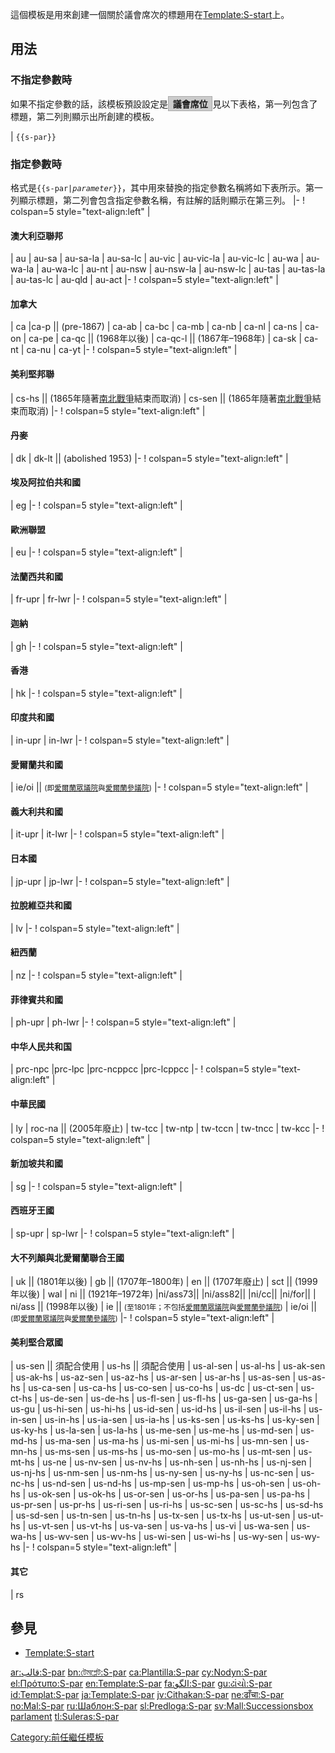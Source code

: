 <includeonly><!-- 在這裡加入模板的保護標識 --></includeonly><noinclude>{{template doc page viewed directly}}</noinclude>
<!-- 在本行下編輯模板說明 -->

這個模板是用來創建一個關於議會席次的標題用在[[Template:S-start]]上。

== 用法 ==
=== 不指定參數時 ===
如果不指定參數的話，該模板預設設定是<span style="background: #cccccc; border: 1px #aaa solid; padding: 0.2em;">&nbsp;'''議會席位'''&nbsp;</span>見以下表格，第一列包含了標題，第二列則顯示出所創建的模板。

{{s-start}}
{{s-par}}
| <code><nowiki>{{s-par}}</nowiki></code>
{{s-end}}

=== 指定參數時 ===
格式是<code><nowiki>{{</nowiki>s-par|''parameter''}}</code>，其中用來替換的指定參數名稱將如下表所示。第一列顯示標題，第二列會包含指定參數名稱，有註解的話則顯示在第三列。
{{s-start}}
|-
! colspan=5 style="text-align:left" |
<h4>澳大利亞聯邦</h4>
{{s-par|au}}
| au
{{s-par|au-sa}}
| au-sa
{{s-par|au-sa-la}}
| au-sa-la
{{s-par|au-sa-lc}}
| au-sa-lc
{{s-par|au-vic}}
| au-vic
{{s-par|au-vic-la}}
| au-vic-la
{{s-par|au-vic-lc}}
| au-vic-lc
{{s-par|au-wa}}
| au-wa
{{s-par|au-wa-la}}
| au-wa-la
{{s-par|au-wa-lc}}
| au-wa-lc
{{s-par|au-nt}}
| au-nt
{{s-par|au-nsw}}
| au-nsw
{{s-par|au-nsw-la}}
| au-nsw-la
{{s-par|au-nsw-lc}}
| au-nsw-lc
{{s-par|au-tas}}
| au-tas
{{s-par|au-tas-la}}
| au-tas-la
{{s-par|au-tas-lc}}
| au-tas-lc
{{s-par|au-qld}}
| au-qld
{{s-par|au-act}}
| au-act
|-
! colspan=5 style="text-align:left" |
<h4>加拿大</h4>
{{s-par|ca}}
| ca
{{s-par|ca-p}}
|ca-p || (pre-1867)
{{s-par|ca-ab}}
| ca-ab
{{s-par|ca-bc}}
| ca-bc
{{s-par|ca-mb}}
| ca-mb
{{s-par|ca-nb}}
| ca-nb
{{s-par|ca-nl}}
| ca-nl
{{s-par|ca-ns}}
| ca-ns
{{s-par|ca-on}}
| ca-on
{{s-par|ca-pe}}
| ca-pe
{{s-par|ca-qc}}
| ca-qc || (1968年以後)
{{s-par|ca-qc-l}}
| ca-qc-l || (1867年–1968年)
{{s-par|ca-sk}}
| ca-sk
{{s-par|ca-nt}}
| ca-nt
{{s-par|ca-nu}}
| ca-nu
{{s-par|ca-yt}}
| ca-yt
|-
! colspan=5 style="text-align:left" |
<h4>美利堅邦聯</h4>
{{s-par|cs-hs}}
| cs-hs || (1865年隨著[[南北戰爭]]結束而取消)
{{s-par|cs-sen}}
| cs-sen || (1865年隨著[[南北戰爭]]結束而取消)
|-
! colspan=5 style="text-align:left" |
<h4>丹麥</h4>
{{s-par|dk}}
| dk
{{s-par|dk-lt}}
| dk-lt || (abolished 1953)
|-
! colspan=5 style="text-align:left" |
<h4>埃及阿拉伯共和國</h4>
{{s-par|eg}}
| eg
|-
! colspan=5 style="text-align:left" |
<h4>歐洲聯盟</h4>
{{s-par|eu}}
| eu
|-
! colspan=5 style="text-align:left" |
<h4>法蘭西共和國</h4>
{{s-par|fr-upr}}
| fr-upr
{{s-par|fr-lwr}}
| fr-lwr
|-
! colspan=5 style="text-align:left" |
<h4>迦納</h4>
{{s-par|gh}}
| gh
|-
! colspan=5 style="text-align:left" |
<h4>香港</h4>
{{s-par|hk}}
| hk
|-
! colspan=5 style="text-align:left" |
<h4>印度共和國</h4>
{{s-par|in-upr}}
| in-upr
{{s-par|in-lwr}}
| in-lwr
|-
! colspan=5 style="text-align:left" |
<h4>愛爾蘭共和國</h4>
{{s-par|ie/oi}}
| ie/oi || <small>(即[[愛爾蘭眾議院]]與[[愛爾蘭參議院]])</small>
|-
! colspan=5 style="text-align:left" |
<h4>義大利共和國</h4>
{{s-par|it-upr}}
| it-upr
{{s-par|it-lwr}}
| it-lwr
|-
! colspan=5 style="text-align:left" |
<h4>日本國</h4>
{{s-par|jp-upr}}
| jp-upr
{{s-par|jp-lwr}}
| jp-lwr
|-
! colspan=5 style="text-align:left" |
<h4>拉脫維亞共和國</h4>
{{s-par|lv}}
| lv
|-
! colspan=5 style="text-align:left" |
<h4>紐西蘭</h4>
{{s-par|nz}}
| nz
|- 
! colspan=5 style="text-align:left" |
<h4>菲律賓共和國</h4>
{{s-par|ph-upr}}
| ph-upr
{{s-par|ph-lwr}}
| ph-lwr
|- 
! colspan=5 style="text-align:left" |
<h4>中华人民共和国</h4>
{{s-par|prc-npc}}
| prc-npc
{{s-par|prc-lpc}}
|prc-lpc
{{s-par|prc-ncppcc}}
|prc-ncppcc
{{s-par|prc-lcppcc}}
|prc-lcppcc
|- 
! colspan=5 style="text-align:left" |
<h4>中華民國</h4>
{{s-par|ly}}
| ly
{{s-par|roc-na}}
| roc-na || (2005年廢止)
{{s-par|tw-tcc}}
| tw-tcc
{{s-par|tw-ntp}}
| tw-ntp
{{s-par|tw-tccn}}
| tw-tccn
{{s-par|tw-tncc}}
| tw-tncc
{{s-par|tw-kcc}}
| tw-kcc
|- 
! colspan=5 style="text-align:left" |
<h4>新加坡共和國</h4>
{{s-par|sg}}
| sg
|- 
! colspan=5 style="text-align:left" |
<h4>西班牙王國</h4>
{{s-par|sp-upr}}
| sp-upr
{{s-par|sp-lwr}}
| sp-lwr
|-
! colspan=5 style="text-align:left" |
<h4>大不列顛與北愛爾蘭聯合王國</h4>
{{s-par|uk}}
| uk || (1801年以後)
{{s-par|gb}}
| gb || (1707年–1800年)
{{s-par|en}}
| en || (1707年廢止)
{{s-par|sct}}
| sct || (1999年以後)
{{s-par|wal}}
| wal
{{s-par|ni}}
| ni || (1921年–1972年)
{{s-par|ni/ass73}}
|ni/ass73|| 
{{s-par|ni/ass82}}
|ni/ass82||
{{s-par|ni/cc}}
|ni/cc||
{{s-par|ni/for}}
|ni/for||
{{s-par|ni/ass}}
| ni/ass || (1998年以後)
{{s-par|ie}}
| ie || <small>(至1801年；不包括[[愛爾蘭眾議院]]與[[愛爾蘭參議院]])</small>
{{s-par|ie/oi}}
| ie/oi || <small>(即[[愛爾蘭眾議院]]與[[愛爾蘭參議院]])</small>
|-
! colspan=5 style="text-align:left" |
<h4>美利堅合眾國</h4>
{{s-par|us-sen}}
| us-sen || 須配合{{tl|U.S. Senator box}}使用
{{s-par|us-hs}}
| us-hs || 須配合{{tl|USRepSuccessionBox}}使用
{{s-par|us-al-sen}}
| us-al-sen
{{s-par|us-al-hs}}
| us-al-hs
{{s-par|us-ak-sen}}
| us-ak-sen
{{s-par|us-ak-hs}}
| us-ak-hs
{{s-par|us-az-sen}}
| us-az-sen
{{s-par|us-az-hs}}
| us-az-hs
{{s-par|us-ar-sen}}
| us-ar-sen
{{s-par|us-ar-hs}}
| us-ar-hs
{{s-par|us-as-sen}}
| us-as-sen
{{s-par|us-as-hs}}
| us-as-hs
{{s-par|us-ca-sen}}
| us-ca-sen
{{s-par|us-ca-hs}}
| us-ca-hs
{{s-par|us-co-sen}}
| us-co-sen
{{s-par|us-co-hs}}
| us-co-hs
{{s-par|us-dc}}
| us-dc
{{s-par|us-ct-sen}}
| us-ct-sen
{{s-par|us-ct-hs}}
| us-ct-hs
{{s-par|us-de-sen}}
| us-de-sen
{{s-par|us-de-hs}}
| us-de-hs
{{s-par|us-fl-sen}}
| us-fl-sen
{{s-par|us-fl-hs}}
| us-fl-hs
{{s-par|us-ga-sen}}
| us-ga-sen
{{s-par|us-ga-hs}}
| us-ga-hs
{{s-par|us-gu}}
| us-gu
{{s-par|us-hi-sen}}
| us-hi-sen
{{s-par|us-hi-hs}}
| us-hi-hs
{{s-par|us-id-sen}}
| us-id-sen
{{s-par|us-id-hs}}
| us-id-hs
{{s-par|us-il-sen}}
| us-il-sen
{{s-par|us-il-hs}}
| us-il-hs
{{s-par|us-in-sen}}
| us-in-sen
{{s-par|us-in-hs}}
| us-in-hs
{{s-par|us-ia-sen}}
| us-ia-sen
{{s-par|us-ia-hs}}
| us-ia-hs
{{s-par|us-ks-sen}}
| us-ks-sen
{{s-par|us-ks-hs}}
| us-ks-hs
{{s-par|us-ky-sen}}
| us-ky-sen
{{s-par|us-ky-hs}}
| us-ky-hs
{{s-par|us-la-sen}}
| us-la-sen
{{s-par|us-la-hs}}
| us-la-hs
{{s-par|us-me-sen}}
| us-me-sen
{{s-par|us-me-hs}}
| us-me-hs
{{s-par|us-md-sen}}
| us-md-sen
{{s-par|us-md-hs}}
| us-md-hs
{{s-par|us-ma-sen}}
| us-ma-sen
{{s-par|us-ma-hs}}
| us-ma-hs
{{s-par|us-mi-sen}}
| us-mi-sen
{{s-par|us-mi-hs}}
| us-mi-hs
{{s-par|us-mn-sen}}
| us-mn-sen
{{s-par|us-mn-hs}}
| us-mn-hs
{{s-par|us-ms-sen}}
| us-ms-sen
{{s-par|us-ms-hs}}
| us-ms-hs
{{s-par|us-mo-sen}}
| us-mo-sen
{{s-par|us-mo-hs}}
| us-mo-hs
{{s-par|us-mt-sen}}
| us-mt-sen
{{s-par|us-mt-hs}}
| us-mt-hs
{{s-par|us-ne}}
| us-ne
{{s-par|us-nv-sen}}
| us-nv-sen
{{s-par|us-nv-hs}}
| us-nv-hs
{{s-par|us-nh-sen}}
| us-nh-sen
{{s-par|us-nh-hs}}
| us-nh-hs
{{s-par|us-nj-sen}}
| us-nj-sen
{{s-par|us-nj-hs}}
| us-nj-hs
{{s-par|us-nm-sen}}
| us-nm-sen
{{s-par|us-nm-hs}}
| us-nm-hs
{{s-par|us-ny-sen}}
| us-ny-sen
{{s-par|us-ny-hs}}
| us-ny-hs
{{s-par|us-nc-sen}}
| us-nc-sen
{{s-par|us-nc-hs}}
| us-nc-hs
{{s-par|us-nd-sen}}
| us-nd-sen
{{s-par|us-nd-hs}}
| us-nd-hs
{{s-par|us-mp-sen}}
| us-mp-sen
{{s-par|us-mp-hs}}
| us-mp-hs
{{s-par|us-oh-sen}}
| us-oh-sen
{{s-par|us-oh-hs}}
| us-oh-hs
{{s-par|us-ok-sen}}
| us-ok-sen
{{s-par|us-ok-hs}}
| us-ok-hs
{{s-par|us-or-sen}}
| us-or-sen
{{s-par|us-or-hs}}
| us-or-hs
{{s-par|us-pa-sen}}
| us-pa-sen
{{s-par|us-pa-hs}}
| us-pa-hs
{{s-par|us-pr-sen}}
| us-pr-sen
{{s-par|us-pr-hs}}
| us-pr-hs
{{s-par|us-ri-sen}}
| us-ri-sen
{{s-par|us-ri-hs}}
| us-ri-hs
{{s-par|us-sc-sen}}
| us-sc-sen
{{s-par|us-sc-hs}}
| us-sc-hs
{{s-par|us-sd-hs}}
| us-sd-hs
{{s-par|us-sd-sen}}
| us-sd-sen
{{s-par|us-tn-sen}}
| us-tn-sen
{{s-par|us-tn-hs}}
| us-tn-hs
{{s-par|us-tx-sen}}
| us-tx-sen
{{s-par|us-tx-hs}}
| us-tx-hs
{{s-par|us-ut-sen}}
| us-ut-sen
{{s-par|us-ut-hs}}
| us-ut-hs
{{s-par|us-vt-sen}}
| us-vt-sen
{{s-par|us-vt-hs}}
| us-vt-hs
{{s-par|us-va-sen}}
| us-va-sen
{{s-par|us-va-hs}}
| us-va-hs
{{s-par|us-vi}}
| us-vi
{{s-par|us-wa-sen}}
| us-wa-sen
{{s-par|us-wa-hs}}
| us-wa-hs
{{s-par|us-wv-sen}}
| us-wv-sen
{{s-par|us-wv-hs}}
| us-wv-hs
{{s-par|us-wi-sen}}
| us-wi-sen
{{s-par|us-wi-hs}}
| us-wi-hs
{{s-par|us-wy-sen}}
| us-wy-sen
{{s-par|us-wy-hs}}
| us-wy-hs
|-
! colspan=5 style="text-align:left" |
<h4>其它</h4>
{{s-par|rs}}
| rs
{{s-end}}

== 參見 ==
* [[Template:S-start]]

<includeonly>
<!-- 本行下加入模板的分類 -->
[[Category:前任繼任模板]]
<!-- 本行下加入模板的跨語言鏈接 -->
[[ar:قالب:S-par]]
[[bn:টেমপ্লেট:S-par]]
[[ca:Plantilla:S-par]]
[[cy:Nodyn:S-par]]
[[el:Πρότυπο:S-par]]
[[en:Template:S-par]]
[[fa:الگو:S-par]]
[[gu:ઢાંચો:S-par]]
[[id:Templat:S-par]]
[[ja:Template:S-par]]
[[jv:Cithakan:S-par]]
[[ne:ढाँचा:S-par]]
[[no:Mal:S-par]]
[[ru:Шаблон:S-par]]
[[sl:Predloga:S-par]]
[[sv:Mall:Successionsbox parlament]]
[[tl:Suleras:S-par]]
</includeonly>